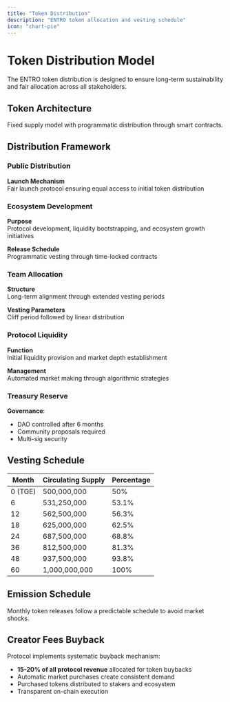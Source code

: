 ```yaml
---
title: "Token Distribution"
description: "ENTRO token allocation and vesting schedule"
icon: "chart-pie"
---
```


# Token Distribution Model

The ENTRO token distribution is designed to ensure long-term sustainability and fair allocation across all stakeholders.

## Token Architecture

Fixed supply model with programmatic distribution through smart contracts.

## Distribution Framework

### Public Distribution

**Launch Mechanism**  
Fair launch protocol ensuring equal access to initial token distribution

### Ecosystem Development

**Purpose**  
Protocol development, liquidity bootstrapping, and ecosystem growth initiatives

**Release Schedule**  
Programmatic vesting through time-locked contracts

### Team Allocation

**Structure**  
Long-term alignment through extended vesting periods

**Vesting Parameters**  
Cliff period followed by linear distribution

### Protocol Liquidity

**Function**  
Initial liquidity provision and market depth establishment

**Management**  
Automated market making through algorithmic strategies

### Treasury Reserve

**Governance**:
- DAO controlled after 6 months
- Community proposals required
- Multi-sig security

## Vesting Schedule

| Month | Circulating Supply | Percentage |
|-------|-------------------|------------|
| 0 (TGE) | 500,000,000 | 50% |
| 6 | 531,250,000 | 53.1% |
| 12 | 562,500,000 | 56.3% |
| 18 | 625,000,000 | 62.5% |
| 24 | 687,500,000 | 68.8% |
| 36 | 812,500,000 | 81.3% |
| 48 | 937,500,000 | 93.8% |
| 60 | 1,000,000,000 | 100% |

## Emission Schedule

Monthly token releases follow a predictable schedule to avoid market shocks.

## Creator Fees Buyback

Protocol implements systematic buyback mechanism:
- **15-20% of all protocol revenue** allocated for token buybacks
- Automatic market purchases create consistent demand
- Purchased tokens distributed to stakers and ecosystem
- Transparent on-chain execution
